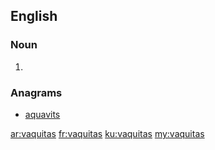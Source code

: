 ==English==

===Noun===
{{head|en}}

# {{plural of|vaquita}}

===Anagrams===
* [[aquavits#English|aquavits]]

[[ar:vaquitas]]
[[fr:vaquitas]]
[[ku:vaquitas]]
[[my:vaquitas]]